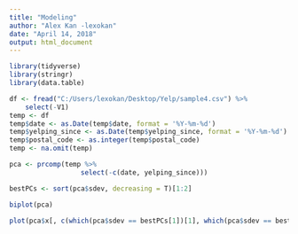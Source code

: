 ```yaml
---
title: "Modeling"
author: "Alex Kan -lexokan"
date: "April 14, 2018"
output: html_document
---
```


```r
library(tidyverse)
library(stringr)
library(data.table)
```

```r
df <- fread("C:/Users/lexokan/Desktop/Yelp/sample4.csv") %>% 
    select(-V1)
temp <- df
temp$date <- as.Date(temp$date, format = '%Y-%m-%d')
temp$yelping_since <- as.Date(temp$yelping_since, format = '%Y-%m-%d')
temp$postal_code <- as.integer(temp$postal_code)
temp <- na.omit(temp)
```

```r
pca <- prcomp(temp %>% 
                  select(-c(date, yelping_since)))

bestPCs <- sort(pca$sdev, decreasing = T)[1:2]

biplot(pca)

plot(pca$x[, c(which(pca$sdev == bestPCs[1])[1], which(pca$sdev == bestPCs[2])[1])])
```


